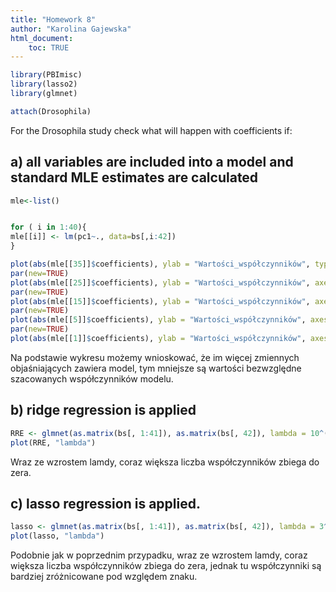 ```yaml
---
title: "Homework 8"
author: "Karolina Gajewska"
html_document:
    toc: TRUE
---
```

```r
library(PBImisc)
library(lasso2)
library(glmnet)

attach(Drosophila)

```

For the Drosophila study check what will happen with coefficients if:

## a) all variables are included into a model and standard MLE estimates are calculated

```r

mle<-list()


for ( i in 1:40){
mle[[i]] <- lm(pc1~., data=bs[,i:42])
}

plot(abs(mle[[35]]$coefficients), ylab = "Wartości_współczynników", type="l", col="yellow" )
par(new=TRUE)
plot(abs(mle[[25]]$coefficients), ylab = "Wartości_współczynników", axes = FALSE, type="l", col="orange" )
par(new=TRUE)
plot(abs(mle[[15]]$coefficients), ylab = "Wartości_współczynników", axes = FALSE, type="l", col="red" )
par(new=TRUE)
plot(abs(mle[[5]]$coefficients), ylab = "Wartości_współczynników", axes = FALSE, type="l", col="blue" )
par(new=TRUE)
plot(abs(mle[[1]]$coefficients), ylab = "Wartości_współczynników", axes = FALSE,type="l", col="black" )
```

Na podstawie wykresu możemy wnioskować, że im więcej zmiennych objaśniających zawiera model, tym mniejsze są wartości bezwzględne szacowanych współczynników modelu.


## b) ridge regression is applied


```r
RRE <- glmnet(as.matrix(bs[, 1:41]), as.matrix(bs[, 42]), lambda = 10^((-1):2), alpha = 0)
plot(RRE, "lambda")

```

Wraz ze wzrostem lamdy, coraz większa liczba współczynników zbiega do zera.

## c) lasso regression is applied.


```r
lasso <- glmnet(as.matrix(bs[, 1:41]), as.matrix(bs[, 42]), lambda = 3^((-15):-3), alpha = 1)
plot(lasso, "lambda")

```

Podobnie jak w poprzednim przypadku, wraz ze wzrostem lamdy, coraz większa liczba współczynników zbiega do zera, jednak tu współczynniki są bardziej zróżnicowane pod względem znaku.




